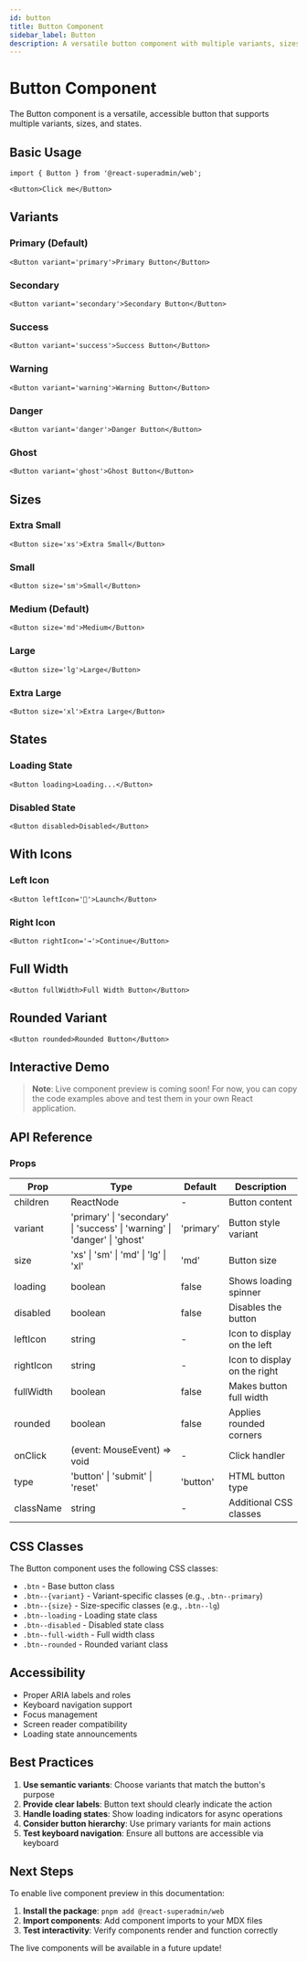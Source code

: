 ```yaml
---
id: button
title: Button Component
sidebar_label: Button
description: A versatile button component with multiple variants, sizes, and states
---
```


# Button Component

The Button component is a versatile, accessible button that supports multiple variants, sizes, and states.

## Basic Usage

```tsx
import { Button } from '@react-superadmin/web';

<Button>Click me</Button>
```

## Variants

### Primary (Default)

```tsx
<Button variant='primary'>Primary Button</Button>
```

### Secondary

```tsx
<Button variant='secondary'>Secondary Button</Button>
```

### Success

```tsx
<Button variant='success'>Success Button</Button>
```

### Warning

```tsx
<Button variant='warning'>Warning Button</Button>
```

### Danger

```tsx
<Button variant='danger'>Danger Button</Button>
```

### Ghost

```tsx
<Button variant='ghost'>Ghost Button</Button>
```

## Sizes

### Extra Small

```tsx
<Button size='xs'>Extra Small</Button>
```

### Small

```tsx
<Button size='sm'>Small</Button>
```

### Medium (Default)

```tsx
<Button size='md'>Medium</Button>
```

### Large

```tsx
<Button size='lg'>Large</Button>
```

### Extra Large

```tsx
<Button size='xl'>Extra Large</Button>
```

## States

### Loading State

```tsx
<Button loading>Loading...</Button>
```

### Disabled State

```tsx
<Button disabled>Disabled</Button>
```

## With Icons

### Left Icon

```tsx
<Button leftIcon='🚀'>Launch</Button>
```

### Right Icon

```tsx
<Button rightIcon='→'>Continue</Button>
```

## Full Width

```tsx
<Button fullWidth>Full Width Button</Button>
```

## Rounded Variant

```tsx
<Button rounded>Rounded Button</Button>
```

## Interactive Demo

> **Note**: Live component preview is coming soon! For now, you can copy the code examples above and test them in your own React application.

## API Reference

### Props

| Prop      | Type                        | Default   | Description                  |
| --------- | --------------------------- | --------- | ---------------------------- |
| children  | ReactNode                   | -         | Button content               |
| variant   | 'primary' \| 'secondary' \| 'success' \| 'warning' \| 'danger' \| 'ghost' | 'primary' | Button style variant |
| size      | 'xs' \| 'sm' \| 'md' \| 'lg' \| 'xl' | 'md' | Button size |
| loading   | boolean                     | false     | Shows loading spinner        |
| disabled  | boolean                     | false     | Disables the button          |
| leftIcon  | string                      | -         | Icon to display on the left  |
| rightIcon | string                      | -         | Icon to display on the right |
| fullWidth | boolean                     | false     | Makes button full width      |
| rounded   | boolean                     | false     | Applies rounded corners      |
| onClick   | (event: MouseEvent) => void | -         | Click handler                |
| type      | 'button' \| 'submit' \| 'reset' | 'button' | HTML button type |
| className | string                      | -         | Additional CSS classes       |

## CSS Classes

The Button component uses the following CSS classes:

* `.btn` - Base button class
* `.btn--{variant}` - Variant-specific classes (e.g., `.btn--primary`)
* `.btn--{size}` - Size-specific classes (e.g., `.btn--lg`)
* `.btn--loading` - Loading state class
* `.btn--disabled` - Disabled state class
* `.btn--full-width` - Full width class
* `.btn--rounded` - Rounded variant class

## Accessibility

* Proper ARIA labels and roles
* Keyboard navigation support
* Focus management
* Screen reader compatibility
* Loading state announcements

## Best Practices

1. **Use semantic variants**: Choose variants that match the button's purpose
2. **Provide clear labels**: Button text should clearly indicate the action
3. **Handle loading states**: Show loading indicators for async operations
4. **Consider button hierarchy**: Use primary variants for main actions
5. **Test keyboard navigation**: Ensure all buttons are accessible via keyboard

## Next Steps

To enable live component preview in this documentation:

1. **Install the package**: `pnpm add @react-superadmin/web`
2. **Import components**: Add component imports to your MDX files
3. **Test interactivity**: Verify components render and function correctly

The live components will be available in a future update!
